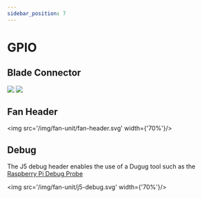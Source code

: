 ```yaml
---
sidebar_position: 7
---
```



# GPIO

## Blade Connector

<Tabs groupId="fanunit" defaultValue="smart">
    <TabItem value="smart" label="Smart">
        <img src='/img/fan-unit/smart-gpio.svg' width={'70%'}/>
    </TabItem>
    <TabItem value="sta" label="Standard">
        <img src='/img/fan-unit/sta-gpio.svg' width={'70%'}/>
    </TabItem>
</Tabs>

## Fan Header

<img src='/img/fan-unit/fan-header.svg' width={'70%'}/>

## Debug

The J5 debug header enables the use of a Dugug tool such as the [Raspberry Pi Debug Probe](https://www.raspberrypi.com/products/debug-probe/)

<img src='/img/fan-unit/j5-debug.svg' width={'70%'}/>